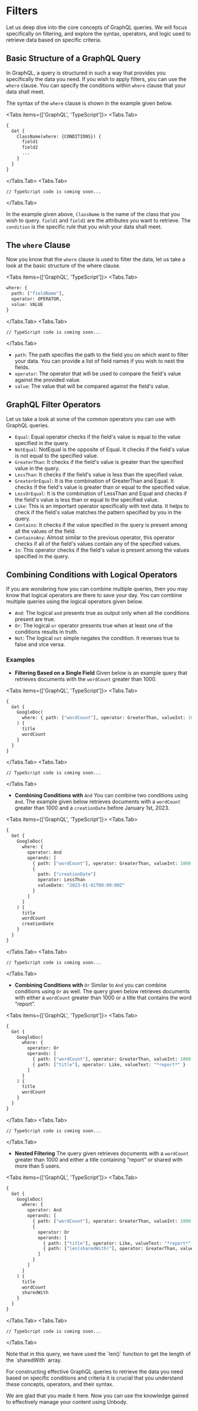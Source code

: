 
# Filters

Let us deep dive into the core concepts of GraphQL queries. We will focus specifically on filtering, and explore the syntax, operators, and logic used to retrieve data based on specific criteria.

## Basic Structure of a GraphQL Query

In GraphQL, a query is structured in such a way that provides you specifically the data you need. If you wish to apply filters, you can use the `where` clause. You can specify the conditions within `where` clause that your data shall meet.

The syntax of the `where` clause is shown in the example given below.

<Tabs items={['GraphQL', 'TypeScript']}>
  <Tabs.Tab>
```graphql copy
{
  Get {
    ClassName(where: {CONDITIONS}) {
      field1
      field2
      ...
    }
  }
}
```
  </Tabs.Tab>
  <Tabs.Tab>
```tsx
// TypeScript code is coming soon...
```
</Tabs.Tab>
</Tabs>

In the example given above, `ClassName` is the name of the class that you wish to query. `field1` and `field2` are the attributes you want to retrieve. The `condition` is the specific rule that you wish your data shall meet.

## The `where` Clause

Now you know that the `where` clause is used to filter the data, let us take a look at the basic structure of the where clause.

<Tabs items={['GraphQL', 'TypeScript']}>
  <Tabs.Tab>
```graphql copy
where: {
  path: ["fieldName"],
  operator: OPERATOR,
  value: VALUE
}
```
  </Tabs.Tab>
  <Tabs.Tab>
```tsx
// TypeScript code is coming soon...
```
</Tabs.Tab>
</Tabs>

- `path`: The path specifies the path to the field you on which want to filter your data. You can provide a list of field names if you wish to nest the fields.
- `operator`: The operator that will be used to compare the field's value against the provided value.
- `value`: The value that will be compared against the field's value.

## GraphQL Filter Operators

Let us take a look at some of the common operators you can use with GraphQL queries.

- `Equal`: Equal operator checks if the field's value is equal to the value specified in the query.
- `NotEqual`: NotEqual is the opposite of Equal. It checks if the field's value is not equal to the specified value.
- `GreaterThan`: It checks if the field's value is greater than the specified value in the query.
- `LessThan`: It checks if the field's value is less than the specified value.
- `GreaterOrEqual`: It is the combination of GreaterThan and Equal. It checks if the field's value is greater than or equal to the specified value.
- `LessOrEqual`: It is the combination of LessThan and Equal and checks if the field's value is less than or equal to the specified value.
- `Like`: This is an important operator specifically with text data. It helps to check if the field's value matches the pattern specified by you in the query.
- `Contains`: It checks if the value specified in the query is present among all the values of the field.
- `ContainsAny`: Almost similar to the previous operator, this operator checks if all of the field's values contain any of the specified values.
- `In`: This operator checks if the field's value is present among the values specified in the query.

## Combining Conditions with Logical Operators

If you are wondering how you can combine multiple queries, then you may know that logical operators are there to save your day. You can combine multiple queries using the logical operators given below.

- `And`: The logical `and` presents true as output only when all the conditions present are true.
- `Or`: The logical `or` operator presents true when at least one of the conditions results in truth.
- `Not`: The logical `not` simple negates the condition. It reverses true to false and vice versa.

### Examples

- **Filtering Based on a Single Field**
  Given below is an example query that retrieves documents with the `wordCount` greater than 1000.

<Tabs items={['GraphQL', 'TypeScript']}>
<Tabs.Tab>
```graphql copy
{
  Get {
    GoogleDoc(
      where: { path: ["wordCount"], operator: GreaterThan, valueInt: 1000 }
    ) {
      title
      wordCount
    }
  }
}
```
</Tabs.Tab>
<Tabs.Tab>
```tsx
// TypeScript code is coming soon...
```
</Tabs.Tab>
</Tabs>

- **Combining Conditions with** `And`
  You can combine two conditions using `And`. The example given below retrieves documents with a `wordCount` greater than 1000 and a `creationDate` before January 1st, 2023.

<Tabs items={['GraphQL', 'TypeScript']}>
<Tabs.Tab>
```graphql copy
{
  Get {
    GoogleDoc(
      where: {
        operator: And
        operands: [
          { path: ["wordCount"], operator: GreaterThan, valueInt: 1000 }
          {
            path: ["creationDate"]
            operator: LessThan
            valueDate: "2023-01-01T00:00:00Z"
          }
        ]
      }
    ) {
      title
      wordCount
      creationDate
    }
  }
}
```

</Tabs.Tab>
<Tabs.Tab>
```tsx
// TypeScript code is coming soon...
```
</Tabs.Tab>
</Tabs>

- **Combining Conditions with** `Or`
  Similar to `And` you can combine conditions using `Or` as well. The query given below retrieves documents with either a `wordCount` greater than 1000 or a title that contains the word “report”.

<Tabs items={['GraphQL', 'TypeScript']}>
<Tabs.Tab>
```graphql copy
{
  Get {
    GoogleDoc(
      where: {
        operator: Or
        operands: [
          { path: ["wordCount"], operator: GreaterThan, valueInt: 1000 }
          { path: ["title"], operator: Like, valueText: "*report*" }
        ]
      }
    ) {
      title
      wordCount
    }
  }
}
```
</Tabs.Tab>
<Tabs.Tab>
```tsx
// TypeScript code is coming soon...
```
</Tabs.Tab>
</Tabs>

- **Nested Filtering**
  The query given retrieves documents with a `wordCount` greater than 1000 and either a title containing “report” or shared with more than 5 users.

<Tabs items={['GraphQL', 'TypeScript']}>
<Tabs.Tab>
```graphql copy
{
  Get {
    GoogleDoc(
      where: {
        operator: And
        operands: [
          { path: ["wordCount"], operator: GreaterThan, valueInt: 1000 }
          {
            operator: Or
            operands: [
              { path: ["title"], operator: Like, valueText: "*report*" }
              { path: ["len(sharedWith)"], operator: GreaterThan, valueInt: 5 }
            ]
          }
        ]
      }
    ) {
      title
      wordCount
      sharedWith
    }
  }
}
```
</Tabs.Tab>
<Tabs.Tab>
```tsx
// TypeScript code is coming soon...
```
</Tabs.Tab>
</Tabs>
  
<Callout type="info" emoji="ℹ️">
  Note that in this query, we have used the `len()` function to get the length of the `sharedWith` array.
</Callout>

For constructing effective GraphQL queries to retrieve the data you need based on specific conditions and criteria it is crucial that you understand these concepts, operators, and their syntax.

We are glad that you made it here. Now you can use the knowledge gained to effectively manage your content using Unbody.

